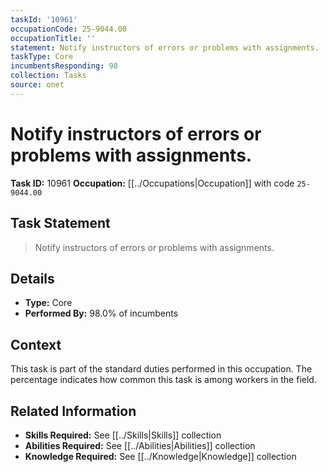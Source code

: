 ```yaml
---
taskId: '10961'
occupationCode: 25-9044.00
occupationTitle: ''
statement: Notify instructors of errors or problems with assignments.
taskType: Core
incumbentsResponding: 98
collection: Tasks
source: onet
---
```

# Notify instructors of errors or problems with assignments.

**Task ID:** 10961
**Occupation:** [[../Occupations|Occupation]] with code `25-9044.00`

## Task Statement

> Notify instructors of errors or problems with assignments.

## Details

- **Type:** Core
- **Performed By:** 98.0% of incumbents

## Context

This task is part of the standard duties performed in this occupation. The percentage indicates how common this task is among workers in the field.

## Related Information

- **Skills Required:** See [[../Skills|Skills]] collection
- **Abilities Required:** See [[../Abilities|Abilities]] collection
- **Knowledge Required:** See [[../Knowledge|Knowledge]] collection
